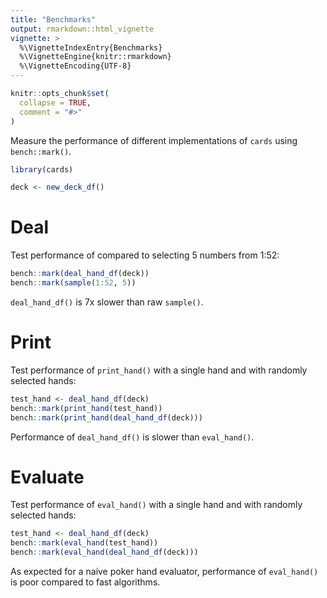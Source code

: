 ```yaml
---
title: "Benchmarks"
output: rmarkdown::html_vignette
vignette: >
  %\VignetteIndexEntry{Benchmarks}
  %\VignetteEngine{knitr::rmarkdown}
  %\VignetteEncoding{UTF-8}
---
```


```r
knitr::opts_chunk$set(
  collapse = TRUE,
  comment = "#>"
)
```

Measure the performance of different implementations of `cards` using `bench::mark()`.

```r
library(cards)

deck <- new_deck_df()
```

# Deal

Test performance of  compared to selecting 5 numbers from 1:52:

```r
bench::mark(deal_hand_df(deck))
bench::mark(sample(1:52, 5))
```

`deal_hand_df()` is 7x slower than raw `sample()`.

# Print

Test performance of `print_hand()` with a single hand and with randomly selected hands:

```r
test_hand <- deal_hand_df(deck)
bench::mark(print_hand(test_hand))
bench::mark(print_hand(deal_hand_df(deck)))
```

Performance of `deal_hand_df()` is slower than `eval_hand()`.

# Evaluate

Test performance of `eval_hand()` with a single hand and with randomly selected hands:

```r
test_hand <- deal_hand_df(deck)
bench::mark(eval_hand(test_hand))
bench::mark(eval_hand(deal_hand_df(deck)))
```

As expected for a naive poker hand evaluator, performance of `eval_hand()` is poor compared to fast algorithms.
